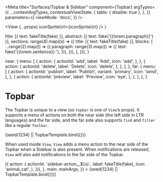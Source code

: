 


<Meta
  title="Surfaces/Topbar & Sidebar"
  component={Topbar}
  argTypes={{
    ...contextArgTypes,
    contextualViewState: {
      table: { disable: true },
    },
  }}
  parameters={{
    viewMode: 'docs',
  }}
/>

  <View {...props} iconSpriteUrl={iconSpriteUrl} />
)

  title: [{ text: fakeTitle(fake) }],
  abstract: [{ text: fake('{{lorem.paragraph}}') }],
  sections: range(4).map((s) => ({
    title: [{ text: fakeTitle(fake) }],
    blocks: [
      ...range(2).map(() => ({
        paragraph: range(3).map(() => ({
          text: fake('{{lorem.sentence}} '),
        })),
      })),
    ],
  })),
}

  near: {
    menu: [
      {
        action: {
          actionId: 'add',
          label: 'Add',
          icon: 'add',
        },
      },
      {
        action: {
          actionId: 'delete',
          label: 'Delete',
          icon: 'delete',
        },
      },
    ],
  },
  far: {
    menu: [
      {
        action: {
          actionId: 'publish',
          label: 'Publish',
          variant: 'primary',
          icon: 'send',
        },
      },
      {
        action: {
          actionId: 'preview',
          label: 'Preview',
          icon: 'eye',
        },
      },
    ],
  },
}

# Topbar

The Topbar is unique to a view (so `topbar` is one of `View`’s props). It
supports a menu of actions on both the near side (the left side in LTR
languages) and the far side, and the far side also supports `find` and `filter`
like a regular `Toolbar`.

<Canvas withSource="none">
  <Story
    name="Topbar"
    args={{
      themeName: 'light',
      accentScheme: 'teams',
      topbar: topbarArgs,
      main: mainArgs,
    }}
  >
    {seed(1234) || TopbarTemplate.bind({})}
  </Story>
</Canvas>

<ArgsTable story="Topbar" />

When used inside `View`, `View` adds a menu action to the near side of the
Topbar when a Sidebar is also present. When notifications are released, `View`
will also add notifications to the far side of the Topbar.

<Canvas withSource="none">
  <Story
    name="Topbar plus Sidebar"
    args={{
      themeName: 'light',
      accentScheme: 'teams',
      topbar: topbarArgs,
      sidebar: {
        title: fakeTitle(fake),
        cornerActions: [
          {
            actionId: 'home',
            label: fakeTitle(fake),
            icon: 'home',
          },
          {
            actionId: 'backToApps',
            label: fakeTitle(fake),
            icon: 'grid',
          },
        ],
        initialActiveItem: 'sidebar-action__0',
        menu: range(6).map((s) => ({
          action: {
            actionId: `sidebar-action__${s}`,
            label: fakeTitle(fake),
            icon: 'animal_cat',
          },
        })),
      },
      main: mainArgs,
    }}
  >
    {seed(1234) || TopbarTemplate.bind({})}
  </Story>
</Canvas>

